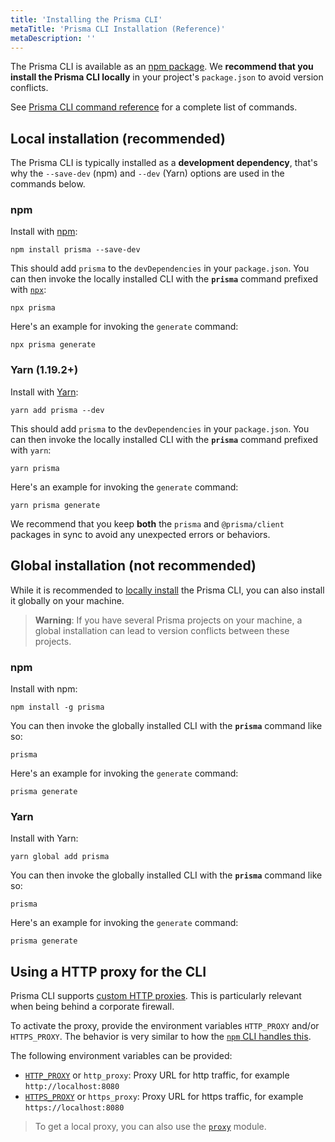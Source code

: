 ```yaml
---
title: 'Installing the Prisma CLI'
metaTitle: 'Prisma CLI Installation (Reference)'
metaDescription: ''
---
```


<TopBlock>

The Prisma CLI is available as an [npm package](https://www.npmjs.com/prisma). We **recommend that you install the Prisma CLI locally** in your project's `package.json` to avoid version conflicts.

See [Prisma CLI command reference](/reference/api-reference/command-reference) <span class="api"></span> for a complete list of commands.

</TopBlock>

## Local installation (recommended)

The Prisma CLI is typically installed as a **development dependency**, that's why the `--save-dev` (npm) and `--dev` (Yarn) options are used in the commands below.

### npm

Install with [npm](https://www.npmjs.com/):

```copy
npm install prisma --save-dev
```

This should add `prisma` to the `devDependencies` in your `package.json`. You can then invoke the locally installed CLI with the **`prisma`** command prefixed with [`npx`](https://github.com/npm/npx#readme):

```copy
npx prisma
```

Here's an example for invoking the `generate` command:

```copy
npx prisma generate
```

### Yarn (1.19.2+)

Install with [Yarn](https://yarnpkg.com/):

```copy
yarn add prisma --dev
```

This should add `prisma` to the `devDependencies` in your `package.json`. You can then invoke the locally installed CLI with the **`prisma`** command prefixed with `yarn`:

```copy
yarn prisma
```

Here's an example for invoking the `generate` command:

```copy
yarn prisma generate
```

<Admonition type="warning">

We recommend that you keep **both** the `prisma` and `@prisma/client` packages in sync to avoid any unexpected errors or behaviors.

</Admonition>

## Global installation (not recommended)

While it is recommended to [locally install](#local-installation-recommended) the Prisma CLI, you can also install it globally on your machine.

> **Warning**: If you have several Prisma projects on your machine, a global installation can lead to version conflicts between these projects.

### npm

Install with npm:

```copy
npm install -g prisma
```

You can then invoke the globally installed CLI with the **`prisma`** command like so:

```copy
prisma
```

Here's an example for invoking the `generate` command:

```copy
prisma generate
```

### Yarn

Install with Yarn:

```copy
yarn global add prisma
```

You can then invoke the globally installed CLI with the **`prisma`** command like so:

```copy
prisma
```

Here's an example for invoking the `generate` command:

```copy
prisma generate
```

## Using a HTTP proxy for the CLI

Prisma CLI supports [custom HTTP proxies](https://github.com/prisma/prisma/issues/506). This is particularly relevant when being behind a corporate firewall.

To activate the proxy, provide the environment variables `HTTP_PROXY` and/or `HTTPS_PROXY`. The behavior is very similar to how the [`npm` CLI handles this](https://docs.npmjs.com/misc/config#https-proxy).

The following environment variables can be provided:

- [`HTTP_PROXY`](/reference/api-reference/environment-variables-reference#http_proxy) <span class="api"></span> or `http_proxy`: Proxy URL for http traffic, for example `http://localhost:8080`
- [`HTTPS_PROXY`](/reference/api-reference/environment-variables-reference#https_proxy) <span class="api"></span> or `https_proxy`: Proxy URL for https traffic, for example `https://localhost:8080`

> To get a local proxy, you can also use the [`proxy`](https://www.npmjs.com/package/proxy) module.
